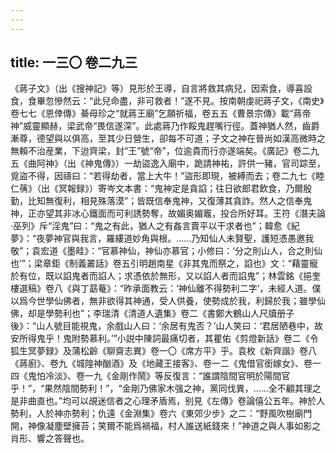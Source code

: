 ```yaml
---
---
---
```

title: 一三〇 卷二九三
---




《蔣子文》（出《搜神記》等）見形於王導，自言將救其病兒，因索食，導喜設食，食畢忽慘然云：“此兒命盡，非可救者！”遂不見。按南朝虔祀蔣子文，《南史》卷七七《恩倖傳》綦母珍之“就蔣王廟”乞願祈福，卷五五《曹景宗傳》載“蔣帝神”威靈顯赫，梁武帝“畏信遂深”。此處蔣乃作餒鬼趕嘴行徑。蓋神猶人然，齒爵漸尊，德望與以俱高，至其少日營生，卻每不可道；子文之神在晉尚如漢高微時之無賴不治産業，下迨齊梁，封“王”號“帝”，位逾貴而行亦遂端矣。《廣記》卷二九五《曲阿神》（出《神鬼傳》）一劫盜逸入廟中，跪請神祐，許供一豬，官司踪至，覓盜不得，因禱曰：“若得劫者，當上大牛！”盜形即現，被縛而去；卷二九七《睦仁蒨》（出《冥報録》）寄岑文本書：“鬼神定是貪諂；往日欲郎君飲食，乃爾殷勤，比知無復利，相見殊落漠”；皆既信奉鬼神，又復薄其貪詐。然人之信奉鬼神，正亦望其非冰心鐵面而可利誘勢奪，故媚奥媚竈，投合所好耳。王符《潛夫論·巫列》斥“淫鬼”曰：“鬼之有此，猶人之有姦言賣平以干求者也”；韓愈《紀夢》：“夜夢神官與我言，羅縷道妙角與根。……乃知仙人未賢聖，護短憑愚邀我敬”；袁宏道《墨畦》：“官慕神仙，神仙亦慕官；小修曰：‘分之則山人，合之則仙也’”；梁章鉅《制義叢話》卷五引明趙南星《非其鬼而祭之，諂也》文：“藉靈寵於有位，既以諂鬼者而諂人；求憑依於無形，又以諂人者而諂鬼”；林雲銘《挹奎樓選稿》卷八《與丁勗菴》：“昨承面教云：‘神仙離不得勢利二字’，未經人道。僕以爲今世學仙佛者，無非欲得其神通，受人供養，使勢成於我，利歸於我；雖學仙佛，却是學勢利也”；李瑞清《清道人遺集》卷二《書鄭大鶴山人尺牘册子後》：“山人號目能視鬼，余戲山人曰：‘余居有鬼否？’山人笑曰：‘君居陋巷中，故安所得鬼乎！鬼附勢慕利。’”小説中陳詞最痛切者，其瞿佑《剪燈新話》卷二《令狐生冥夢録》及蒲松齡《聊齋志異》卷一〇《席方平》乎。袁枚《新齊諧》卷八《蔣廚》、卷九《城隍神酗酒》及《地藏王接客》、卷一二《鬼借官銜嫁女》、卷一四《鬼怕冷淡》、卷一九《金剛作鬧》等反復言：“誰謂陰間官明於陽間官乎！”，“果然陰間勢利！”，“金剛乃佛家木强之神，黨同伐異，……全不顧其理之是非曲直也。”均可以覘迷信者之心理矛盾焉，别見《左傳》卷論僖公五年。神於人勢利，人於神亦勢利；仇遠《金淵集》卷六《東郊少步》之二：“野風吹樹廟門開，神像凝塵壁擁苔；笑爾不能爲禍福，村人誰送紙錢來！”神道之與人事如影之肖形、響之答聲也。